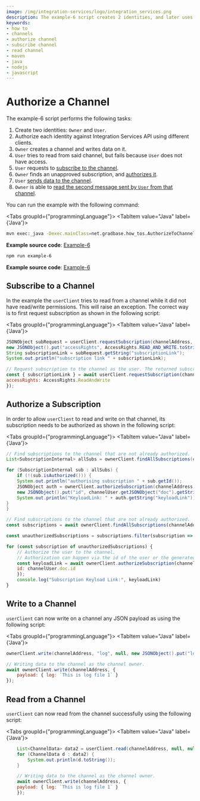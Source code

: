 ```yaml
---
image: /img/integration-services/logo/integration_services.png
description: The example-6 script creates 2 identities, and later uses them to demonstrate how to authorize channel subscriptions, subscribe to a channel and read from channels.
keywords:
- how to
- channels
- authorize channel
- subscribe channel
- read channel
- maven
- java
- nodejs
- javascript
---
```


# Authorize a Channel

The example-6 script performs the following tasks:

1. Create two identities: `Owner` and `User`.
2. Authorize each identity against Integration Services API using different clients.
3. `Owner` creates a channel and writes data on it.
4. `User` tries to read from said channel, but fails because `User` does not have access.
5. `User` requests to [subscribe to the channel](#subscribe-to-channel).
6. `Owner` finds an unapproved subscription, and [authorizes it](#authorize-subscription).
7. `User` [sends data to the channel](#write-to-a-channel).
8. `Owner` is able to [read the second message sent by `User` from that channel](#read-from-a-channel).


You can run the example with the following command:

<Tabs groupId={"programmingLanguage"}>
<TabItem value="Java" label={'Java'}>

```bash
mvn exec:_java -Dexec.mainClass=net.gradbase.how_tos.AuthorizeToChannel
```

**Example source code**: [Example-6](https://github.com/albydeca/iota-is-sdk/blob/main/examples/src/main/java/net/gradbase/examples/AuthorizeToChannel.java)

</TabItem>
<TabItem value="Nodejs" label={'Node.js'}>

```bash
npm run example-6
````

**Example source code**: [Example-6](https://github.com/iotaledger/integration-services/blob/master/clients/client-sdk/examples/6-AuthorizeToChannel.ts)

</TabItem>
</Tabs>

## Subscribe to a Channel

In the example the `userClient` tries to read from a channel while it did not have read/write permissions. This will raise an exception. The correct way is to first request subscription as shown in the following script:

<Tabs groupId={"programmingLanguage"}>
<TabItem value="Java" label={'Java'}>

```java
JSONObject subRequest = userClient.requestSubscription(channelAddress,
new JSONObject().put("accessRights", AccessRights.READ_AND_WRITE.toString()));
String subscriptionLink = subRequest.getString("subscriptionLink");
System.out.println("subscription link " + subscriptionLink);
```

</TabItem>
<TabItem value="Nodejs" label={'Node.js'}>

```js
// Request subscription to the channel as the user. The returned subscriptionLink can be used to authorize the user to the channel.
const { subscriptionLink } = await userClient.requestSubscription(channelAddress, {
accessRights: AccessRights.ReadAndWrite
});
```

</TabItem>
</Tabs>

## Authorize a Subscription

In order to allow `userClient` to read and write on that channel, its subscription needs to be authorized as shown in the following script:


<Tabs groupId={"programmingLanguage"}>
<TabItem value="Java" label={'Java'}>

```java
// Find subscriptions to the channel that are not already authorized.
List<SubscriptionInternal> allSubs = ownerClient.findAllSubscriptions(channelAddress, false);

for (SubscriptionInternal sub : allSubs) {
    if (!(sub.isAuthorized())) {
    System.out.println("authorising subscription " + sub.getId());
    JSONObject auth = ownerClient.authorizeSubscription(channelAddress,
    new JSONObject().put("id", channelUser.getJSONObject("doc").getString("id")));
    System.out.println("KeyloadLink: " + auth.getString("keyloadLink"));
}
}
```

</TabItem>
<TabItem value="Nodejs" label={'Node.js'}>

```js
// Find subscriptions to the channel that are not already authorized.
const subscriptions = await ownerClient.findAllSubscriptions(channelAddress, false);

const unauthorizedSubscriptions = subscriptions.filter(subscription => !subscription.isAuthorized)

for (const subscription of unauthorizedSubscriptions) {
    // Authorize the user to the channel.
    // Authorization can happen via the id of the user or the generated subscription link.
    const keyloadLink = await ownerClient.authorizeSubscription(channelAddress, {
    id: channelUser.doc.id
    });
    console.log("Subscription Keyload Link:", keyloadLink)
}
```

</TabItem>
</Tabs>

## Write to a Channel

`userClient` can now write on a channel any JSON payload as using the following script:

<Tabs groupId={"programmingLanguage"}>
<TabItem value="Java" label={'Java'}>

```java
ownerClient.write(channelAddress, "log", null, new JSONObject().put("log", "This is log number 1"));
```

</TabItem>
<TabItem value="Nodejs" label={'Node.js'}>

```js
// Writing data to the channel as the channel owner.
await ownerClient.write(channelAddress, {
    payload: { log: `This is log file 1` }
});
```

</TabItem>
</Tabs>

## Read from a Channel

`userClient` can now read from the channel successfully using the following script:

<Tabs groupId={"programmingLanguage"}>
<TabItem value="Java" label={'Java'}>

```java
    List<ChannelData> data2 = userClient.read(channelAddress, null, null, null, null, null);
    for (ChannelData d : data2) {
        System.out.println(d.toString());
    }
```

</TabItem>
    <TabItem value="Nodejs" label={'Node.js'}>

```js
    // Writing data to the channel as the channel owner.
    await ownerClient.write(channelAddress, {
    payload: { log: `This is log file 1` }
    });
```

</TabItem>
</Tabs>

